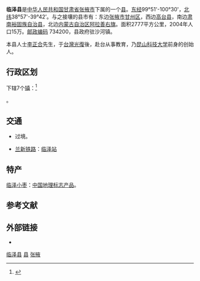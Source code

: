 {{Dablink|关于同名县份，参见：[[临泽县_(消歧义)|临泽县 (消歧义)]]，同名地方，参见：[[临泽_(消歧义)|临泽 (消歧义)]]。}}
{{Infobox China County
|county  = 临泽县
|Photo =
|Photoname=
|officerTitle=县委书记
|officer=张学勇
|officerTitle2=县长
|officer2=冯军
|map =
|map size =
|Pinyin   = 
|Belong = [[甘肃省|甘肃省]][[张掖市|张掖市]]
|Types= [[县|县]]
|admincode =
|founded =
|seat = [[沙河镇_(临泽县)|沙河镇]]
|division=
|town=
|township=
|subdistrict=
|area = 2777
|area land =
|area water =
|census yr = 
|pop =15万
|density =
|postcode =734200
|areacode=0936
|carlicense=
|web = 
}}
'''临泽县'''是[[中华人民共和国|中华人民共和国]][[甘肃省|甘肃省]][[张掖市|张掖市]]下属的一个[[县|县]]。[[东经|东经]]99°51'-100°30'，[[北纬|北纬]]38°57'-39°42’。与之接壤的县市有：东边[[张掖市|张掖市]][[甘州区|甘州区]]，西边[[高台县|高台县]]，南边[[肃南裕固族自治县|肃南裕固族自治县]]，北边[[内蒙古自治区|内蒙古自治区]][[阿拉善右旗|阿拉善右旗]]。面积2777平方公里，2004年人口15万。[[邮政编码|邮政编码]] 734200，县政府驻沙河镇。

本县人士[[李正合|李正合]]先生，于[[台灣光復|台灣光復]]後，赴台从事教育，乃[[昆山科技大学|昆山科技大学]]前身的创始人。

== 行政区划 ==
{{PAGENAMEBASE}}下辖7个[[镇|镇]]：<ref>{{PRC admin/ref sgc|62/07/23/000/000}}</ref>

{{PRC admin/children|62/07/23/000/000}}。

== 交通 ==
* {{中国国道名|312}}过境。
* {{rint|cn|rail}}[[兰新铁路|兰新铁路]]：[[临泽站|临泽站]]

==特产==
[[临泽小枣|临泽小枣]]：[[中国地理标志产品|中国地理标志产品]]。

== 参考文献 ==
{{reflist}}

== 外部链接 ==
* {{Official website|http://www.gslz.gov.cn/|name=临泽县人民政府}}

{{临泽县行政区划}}
{{张掖市行政区划}}
{{甘肃行政区划}}
{{祁連山脈}}

[[Category:临泽县|]]
[[Category:张掖区县|县]]
[[Category:甘肃省县份|张掖]]
